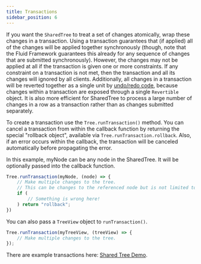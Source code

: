 ```yaml
---
title: Transactions
sidebar_position: 6
---
```


If you want the `SharedTree` to treat a set of changes atomically, wrap these changes in a transaction.
Using a transaction guarantees that (if applied) all of the changes will be applied together synchronously (though, note that the Fluid Framework guarantees this already for any sequence of changes that are submitted synchronously). However, the changes may not be applied at all if the transaction is given one or more constraints.
If any constraint on a transaction is not met, then the transaction and all its changes will ignored by all clients.
Additionally, all changes in a transaction will be reverted together as a single unit by [undo/redo code](./undo-redo.mdx), because changes within a transaction are exposed through a single `Revertible` object.
It is also more efficient for SharedTree to process a large number of changes in a row as a transaction rather than as changes submitted separately.

To create a transaction use the `Tree.runTransaction()` method. You can cancel a transaction from within the callback function by returning the special "rollback object", available via `Tree.runTransaction.rollback`. Also, if an error occurs within the callback, the transaction will be canceled automatically before propagating the error.

In this example, myNode can be any node in the SharedTree. It will be optionally passed into the callback function.

```typescript
Tree.runTransaction(myNode, (node) => {
    // Make multiple changes to the tree.
    // This can be changes to the referenced node but is not limited to that scope.
    if (
        // Something is wrong here!
    ) return "rollback";
})
```

You can also pass a `TreeView` object to `runTransaction()`.

```typescript
Tree.runTransaction(myTreeView, (treeView) => {
	// Make multiple changes to the tree.
});
```

There are example transactions here: [Shared Tree Demo](https://github.com/microsoft/FluidExamples/tree/main/brainstorm).
